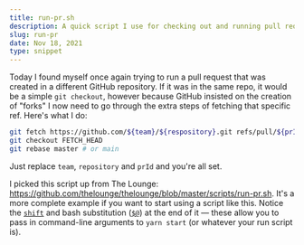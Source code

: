 ```yaml
---
title: run-pr.sh
description: A quick script I use for checking out and running pull requests
slug: run-pr
date: Nov 18, 2021
type: snippet
---
```


Today I found myself once again trying to run a pull request that was created in a different GitHub repository. If it was in the same repo, it would be a simple `git checkout`, however because GitHub insisted on the creation of "forks" I now need to go through the extra steps of fetching that specific ref. Here's what I do:

```bash
git fetch https://github.com/${team}/${respository}.git refs/pull/${prId}/head
git checkout FETCH_HEAD
git rebase master # or main
```

Just replace `team`, `repository` and `prId` and you're all set. 

I picked this script up from The Lounge: https://github.com/thelounge/thelounge/blob/master/scripts/run-pr.sh. It's a more complete example if you want to start using a script like this. Notice the [`shift`](https://tldp.org/LDP/Bash-Beginners-Guide/html/sect_09_07.html) and bash substitution ([`$@`](https://stackoverflow.com/a/3898681)) at the end of it —  these allow you to pass in command-line arguments to `yarn start` (or whatever your run script is).

